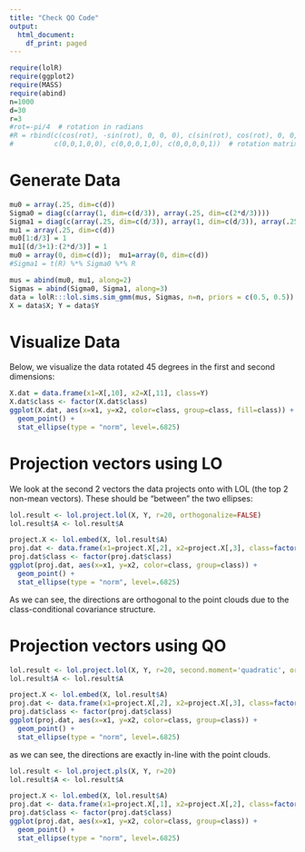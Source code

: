 ```yaml
---
title: "Check QO Code"
output:
  html_document:
    df_print: paged
---
```


```r
require(lolR)
require(ggplot2)
require(MASS)
require(abind)
n=1000
d=30
r=3
#rot=-pi/4  # rotation in radians
#R = rbind(c(cos(rot), -sin(rot), 0, 0, 0), c(sin(rot), cos(rot), 0, 0, 0),
#          c(0,0,1,0,0), c(0,0,0,1,0), c(0,0,0,0,1))  # rotation matrix for rotation by 45 degrees in first 2 dimensions
```

# Generate Data

```r
mu0 = array(.25, dim=c(d))
Sigma0 = diag(c(array(1, dim=c(d/3)), array(.25, dim=c(2*d/3))))
Sigma1 = diag(c(array(.25, dim=c(d/3)), array(1, dim=c(d/3)), array(.25, dim=c(d/3))))
mu1 = array(.25, dim=c(d))
mu0[1:d/3] = 1
mu1[(d/3+1):(2*d/3)] = 1
mu0 = array(0, dim=c(d));  mu1=array(0, dim=c(d))
#Sigma1 = t(R) %*% Sigma0 %*% R

mus = abind(mu0, mu1, along=2)
Sigmas = abind(Sigma0, Sigma1, along=3)
data = lolR:::lol.sims.sim_gmm(mus, Sigmas, n=n, priors = c(0.5, 0.5))
X = data$X; Y = data$Y
```

# Visualize Data

Below, we visualize the data rotated 45 degrees in the first and second dimensions:

```r
X.dat = data.frame(x1=X[,10], x2=X[,11], class=Y)
X.dat$class <- factor(X.dat$class)
ggplot(X.dat, aes(x=x1, y=x2, color=class, group=class, fill=class)) +
  geom_point() + 
  stat_ellipse(type = "norm", level=.6825)
```

# Projection vectors using LO

We look at the second 2 vectors the data projects onto with LOL (the top 2 non-mean vectors). These should be "between" the two ellipses:

```r
lol.result <- lol.project.lol(X, Y, r=20, orthogonalize=FALSE)
lol.result$A <- lol.result$A

project.X <- lol.embed(X, lol.result$A)
proj.dat <- data.frame(x1=project.X[,2], x2=project.X[,3], class=factor(Y))
proj.dat$class <- factor(proj.dat$class)
ggplot(proj.dat, aes(x=x1, y=x2, color=class, group=class)) +
  geom_point() + 
  stat_ellipse(type = "norm", level=.6825)
```

As we can see, the directions are orthogonal to the point clouds due to the class-conditional covariance structure.

# Projection vectors using QO

```r
lol.result <- lol.project.lol(X, Y, r=20, second.moment='quadratic', orthogonalize=FALSE)
lol.result$A <- lol.result$A

project.X <- lol.embed(X, lol.result$A)
proj.dat <- data.frame(x1=project.X[,2], x2=project.X[,3], class=factor(Y))
proj.dat$class <- factor(proj.dat$class)
ggplot(proj.dat, aes(x=x1, y=x2, color=class, group=class)) +
  geom_point() + 
  stat_ellipse(type = "norm", level=.6825)
```

as we can see, the directions are exactly in-line with the point clouds.

```r
lol.result <- lol.project.pls(X, Y, r=20)
lol.result$A <- lol.result$A

project.X <- lol.embed(X, lol.result$A)
proj.dat <- data.frame(x1=project.X[,1], x2=project.X[,2], class=factor(Y))
proj.dat$class <- factor(proj.dat$class)
ggplot(proj.dat, aes(x=x1, y=x2, color=class, group=class)) +
  geom_point() + 
  stat_ellipse(type = "norm", level=.6825)
```
